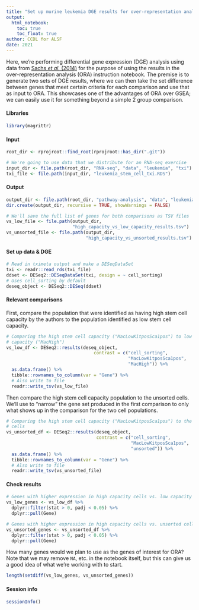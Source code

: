 ```yaml
---
title: "Set up murine leukemia DGE results for over-representation analysis"
output: 
  html_notebook: 
    toc: true
    toc_float: true
author: CCDL for ALSF
date: 2021
---
```


Here, we're performing differential gene expression (DGE) analysis using data from [Sachs _et al._ (2014)](https://dx.doi.org/10.1182%2Fblood-2013-08-521708) for the purpose of using the results in the over-representation analysis (ORA) instruction notebook.
The premise is to generate two sets of DGE results, where we can then take the set difference between genes that meet certain criteria for each comparison and use that as input to ORA.
This showcases one of the advantages of ORA over GSEA; we can easily use it for something beyond a simple 2 group comparison.

#### Libraries

```r
library(magrittr)
```

#### Input

```r
root_dir <- rprojroot::find_root(rprojroot::has_dir(".git"))

# We're going to use data that we distribute for an RNA-seq exercise
input_dir <- file.path(root_dir, "RNA-seq", "data", "leukemia", "txi")
txi_file <- file.path(input_dir, "leukemia_stem_cell_txi.RDS")
```

#### Output

```r
output_dir <- file.path(root_dir, "pathway-analysis", "data", "leukemia")
dir.create(output_dir, recursive = TRUE, showWarnings = FALSE)

# We'll save the full list of genes for both comparisons as TSV files
vs_low_file <- file.path(output_dir, 
                         "high_capacity_vs_low_capacity_results.tsv")
vs_unsorted_file <- file.path(output_dir,
                              "high_capacity_vs_unsorted_results.tsv")
```

#### Set up data & DGE

```r
# Read in tximeta output and make a DESeqDataSet
txi <- readr::read_rds(txi_file)
ddset <- DESeq2::DESeqDataSet(txi, design = ~ cell_sorting)
# Uses cell_sorting by default
deseq_object <- DESeq2::DESeq(ddset)
```
#### Relevant comparisons

First, compare the population that were identified as having high stem cell capacity by the authors to the population identified as low stem cell capacity.

```r
# Comparing the high stem cell capacity ("MacLowKitposSca1pos") to low stem cell
# capacity ("MacHigh")
vs_low_df <- DESeq2::results(deseq_object, 
                                 contrast = c("cell_sorting", 
                                              "MacLowKitposSca1pos", 
                                              "MacHigh")) %>%
  as.data.frame() %>%
  tibble::rownames_to_column(var = "Gene") %>%
  # Also write to file
  readr::write_tsv(vs_low_file)
```

Then compare the high stem cell capacity population to the unsorted cells.
We'll use to "narrow" the gene set produced in the first comparison to only what shows up in the comparison for the two cell populations.

```r
# Comparing the high stem cell capacity ("MacLowKitposSca1pos") to the unsorted
# cells 
vs_unsorted_df <- DESeq2::results(deseq_object, 
                                  contrast = c("cell_sorting", 
                                               "MacLowKitposSca1pos", 
                                               "unsorted")) %>%
  as.data.frame() %>%
  tibble::rownames_to_column(var = "Gene") %>%
  # Also write to file
  readr::write_tsv(vs_unsorted_file)
```

#### Check results

```r
# Genes with higher expression in high capacity cells vs. low capacity cells
vs_low_genes <- vs_low_df %>%
  dplyr::filter(stat > 0, padj < 0.05) %>%
  dplyr::pull(Gene)

# Genes with higher expression in high capacity cells vs. unsorted cells
vs_unsorted_genes <- vs_unsorted_df %>%
  dplyr::filter(stat > 0, padj < 0.05) %>%
  dplyr::pull(Gene)
```

How many genes would we plan to use as the genes of interest for ORA?
Note that we may remove `NA`, etc. in the notebook itself, but this can give us a good idea of what we're working with to start. 

```r
length(setdiff(vs_low_genes, vs_unsorted_genes))
```

#### Session info

```r
sessionInfo()
```

